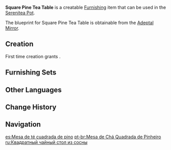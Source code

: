{{Furnishing Infobox
|id             = 361309
|image          = Item Square Pine Tea Table.png
|category       = Large Furnishing
|subcategory    = Table
|quality        = 3
|adeptal_energy = 60
|load           = 85
|reduced_load   = 64
|description    = A tea table made from [[Pine Wood]].<br />The craftsman who designed this kind of table sought to find a balance between craft, capital, and market prices. It is said that this sort of consideration is precisely what is needed from such a person.
|blueprint      = Adeptal Mirror
|adeptal mirror = 1
}}
'''Square Pine Tea Table''' is a creatable [[Furnishing]] item that can be used in the [[Serenitea Pot]].

The blueprint for Square Pine Tea Table is obtainable from the [[Adeptal Mirror]].

==Creation==
First time creation grants {{Item|Trust|24|x=60}}.
{{Recipe
|type = Creation
|time = 14h
|Pine Wood = 8
|Yellow Dye = 2
|Red Dye = 2
|sort = Pine Wood;Yellow Dye;Red Dye
}}

==Furnishing Sets==
{{Craft Usage}}

==Other Languages==
{{Other Languages
|default_hidden = 1
|en      = Square Pine Tea Table
|zhs     = 松木方形茶桌
|zhs_rm  = Sōngmù Fāngxíng Chá Zhuō
|zht     = 松木方形茶桌
|zht_rm  = Sōngmù Fāngxíng Chá Zhuō
|ja      = 松の方形お茶机
|ja_rm   = Matsu no Houkei O-cha Tsukue
|ko      = 소나무 사각 다탁
|ko_rm   = Sonamu Sagak Datak
|es      = Mesa de té cuadrada de pino
|fr      = Table à thé carrée en pin
|ru      = Квадратный чайный стол из сосны
|th      = โต๊ะน้ำชาไม้สนทรงสี่เหลี่ยม
|th_rm   = 
|vi      = Bàn Trà Gỗ Vuông
|de      = Quadratischer Teetisch aus Kiefernholz
|id      = Meja Teh Kotak dari Kayu Pinus
|pt      = Mesa de Chá Quadrada de Pinheiro
|tr      = Çam Sehpa
|it      = Tavolo da tè quadrato in pino
}}

==Change History==
{{Change History|1.5}}

==Navigation==
{{Furnishing Navbox|interior}}

[[es:Mesa de té cuadrada de pino]]
[[pt-br:Mesa de Chá Quadrada de Pinheiro]]
[[ru:Квадратный чайный стол из сосны]]